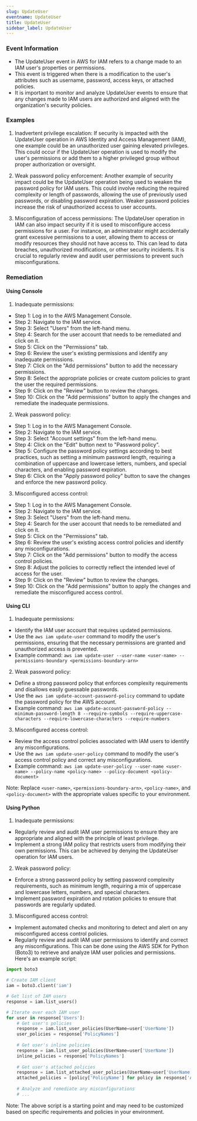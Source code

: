 ```yaml
--- 
slug: UpdateUser
eventname: UpdateUser
title: UpdateUser
sidebar_label: UpdateUser
---
```

                       
### Event Information

- The UpdateUser event in AWS for IAM refers to a change made to an IAM user's properties or permissions.
- This event is triggered when there is a modification to the user's attributes such as username, password, access keys, or attached policies.
- It is important to monitor and analyze UpdateUser events to ensure that any changes made to IAM users are authorized and aligned with the organization's security policies.


### Examples

1. Inadvertent privilege escalation: If security is impacted with the UpdateUser operation in AWS Identity and Access Management (IAM), one example could be an unauthorized user gaining elevated privileges. This could occur if the UpdateUser operation is used to modify the user's permissions or add them to a higher privileged group without proper authorization or oversight.

2. Weak password policy enforcement: Another example of security impact could be the UpdateUser operation being used to weaken the password policy for IAM users. This could involve reducing the required complexity or length of passwords, allowing the use of previously used passwords, or disabling password expiration. Weaker password policies increase the risk of unauthorized access to user accounts.

3. Misconfiguration of access permissions: The UpdateUser operation in IAM can also impact security if it is used to misconfigure access permissions for a user. For instance, an administrator might accidentally grant excessive permissions to a user, allowing them to access or modify resources they should not have access to. This can lead to data breaches, unauthorized modifications, or other security incidents. It is crucial to regularly review and audit user permissions to prevent such misconfigurations.

### Remediation

#### Using Console

1. Inadequate permissions:
- Step 1: Log in to the AWS Management Console.
- Step 2: Navigate to the IAM service.
- Step 3: Select "Users" from the left-hand menu.
- Step 4: Search for the user account that needs to be remediated and click on it.
- Step 5: Click on the "Permissions" tab.
- Step 6: Review the user's existing permissions and identify any inadequate permissions.
- Step 7: Click on the "Add permissions" button to add the necessary permissions.
- Step 8: Select the appropriate policies or create custom policies to grant the user the required permissions.
- Step 9: Click on the "Review" button to review the changes.
- Step 10: Click on the "Add permissions" button to apply the changes and remediate the inadequate permissions.

2. Weak password policy:
- Step 1: Log in to the AWS Management Console.
- Step 2: Navigate to the IAM service.
- Step 3: Select "Account settings" from the left-hand menu.
- Step 4: Click on the "Edit" button next to "Password policy".
- Step 5: Configure the password policy settings according to best practices, such as setting a minimum password length, requiring a combination of uppercase and lowercase letters, numbers, and special characters, and enabling password expiration.
- Step 6: Click on the "Apply password policy" button to save the changes and enforce the new password policy.

3. Misconfigured access control:
- Step 1: Log in to the AWS Management Console.
- Step 2: Navigate to the IAM service.
- Step 3: Select "Users" from the left-hand menu.
- Step 4: Search for the user account that needs to be remediated and click on it.
- Step 5: Click on the "Permissions" tab.
- Step 6: Review the user's existing access control policies and identify any misconfigurations.
- Step 7: Click on the "Add permissions" button to modify the access control policies.
- Step 8: Adjust the policies to correctly reflect the intended level of access for the user.
- Step 9: Click on the "Review" button to review the changes.
- Step 10: Click on the "Add permissions" button to apply the changes and remediate the misconfigured access control.

#### Using CLI

1. Inadequate permissions:
- Identify the IAM user account that requires updated permissions.
- Use the `aws iam update-user` command to modify the user's permissions, ensuring that the necessary permissions are granted and unauthorized access is prevented.
- Example command: `aws iam update-user --user-name <user-name> --permissions-boundary <permissions-boundary-arn>`

2. Weak password policy:
- Define a strong password policy that enforces complexity requirements and disallows easily guessable passwords.
- Use the `aws iam update-account-password-policy` command to update the password policy for the AWS account.
- Example command: `aws iam update-account-password-policy --minimum-password-length 8 --require-symbols --require-uppercase-characters --require-lowercase-characters --require-numbers`

3. Misconfigured access control:
- Review the access control policies associated with IAM users to identify any misconfigurations.
- Use the `aws iam update-user-policy` command to modify the user's access control policy and correct any misconfigurations.
- Example command: `aws iam update-user-policy --user-name <user-name> --policy-name <policy-name> --policy-document <policy-document>`

Note: Replace `<user-name>`, `<permissions-boundary-arn>`, `<policy-name>`, and `<policy-document>` with the appropriate values specific to your environment.

#### Using Python

1. Inadequate permissions:
- Regularly review and audit IAM user permissions to ensure they are appropriate and aligned with the principle of least privilege.
- Implement a strong IAM policy that restricts users from modifying their own permissions. This can be achieved by denying the UpdateUser operation for IAM users.

2. Weak password policy:
- Enforce a strong password policy by setting password complexity requirements, such as minimum length, requiring a mix of uppercase and lowercase letters, numbers, and special characters.
- Implement password expiration and rotation policies to ensure that passwords are regularly updated.

3. Misconfigured access control:
- Implement automated checks and monitoring to detect and alert on any misconfigured access control policies.
- Regularly review and audit IAM user permissions to identify and correct any misconfigurations. This can be done using the AWS SDK for Python (Boto3) to retrieve and analyze IAM user policies and permissions. Here's an example script:

```python
import boto3

# Create IAM client
iam = boto3.client('iam')

# Get list of IAM users
response = iam.list_users()

# Iterate over each IAM user
for user in response['Users']:
    # Get user's policies
    response = iam.list_user_policies(UserName=user['UserName'])
    user_policies = response['PolicyNames']
    
    # Get user's inline policies
    response = iam.list_user_policies(UserName=user['UserName'])
    inline_policies = response['PolicyNames']
    
    # Get user's attached policies
    response = iam.list_attached_user_policies(UserName=user['UserName'])
    attached_policies = [policy['PolicyName'] for policy in response['AttachedPolicies']]
    
    # Analyze and remediate any misconfigurations
    # ...
```

Note: The above script is a starting point and may need to be customized based on specific requirements and policies in your environment.


 